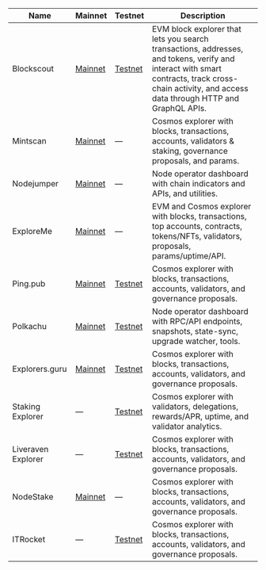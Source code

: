 | Name               | Mainnet                                                | Testnet                                                    | Description                                                                                                                                                                                       |
| ------------------ | ------------------------------------------------------ | ---------------------------------------------------------- | ------------------------------------------------------------------------------------------------------------------------------------------------------------------------------------------------- |
| Blockscout         | [Mainnet](https://zetachain.blockscout.com/)           | [Testnet](https://zetachain-testnet.blockscout.com/)       | EVM block explorer that lets you search transactions, addresses, and tokens, verify and interact with smart contracts, track cross-chain activity, and access data through HTTP and GraphQL APIs. |
| Mintscan           | [Mainnet](https://www.mintscan.io/zeta)                | —                                                          | Cosmos explorer with blocks, transactions, accounts, validators & staking, governance proposals, and params.                                                                                      |
| Nodejumper         | [Mainnet](https://app.nodejumper.io/zetachain)         | —                                                          | Node operator dashboard with chain indicators and APIs, and utilities.                                                                                                                            |
| ExploreMe          | [Mainnet](https://zetachain.exploreme.pro/)            | —                                                          | EVM and Cosmos explorer with blocks, transactions, top accounts, contracts, tokens/NFTs, validators, proposals, params/uptime/API.                                                                |
| Ping.pub           | [Mainnet](https://ping.pub/zetachain)                  | [Testnet](https://testnet.ping.pub/zetachain)              | Cosmos explorer with blocks, transactions, accounts, validators, and governance proposals.                                                                                                        |
| Polkachu           | [Mainnet](https://www.polkachu.com/networks/zetachain) | [Testnet](https://polkachu.com/testnets/zetachain)         | Node operator dashboard with RPC/API endpoints, snapshots, state-sync, upgrade watcher, tools.                                                                                                    |
| Explorers.guru     | [Mainnet](https://zetachain.explorers.guru/)           | [Testnet](https://testnet.zetachain.explorers.guru/)       | Cosmos explorer with blocks, transactions, accounts, validators, and governance proposals.                                                                                                        |
| Staking Explorer   | —                                                      | [Testnet](https://staking-explorer.com/explorer/zetachain) | Cosmos explorer with validators, delegations, rewards/APR, uptime, and validator analytics.                                                                                                       |
| Liveraven Explorer | —                                                      | [Testnet](https://testnet.explorer.liveraven.net/)         | Cosmos explorer with blocks, transactions, accounts, validators, and governance proposals.                                                                                                        |
| NodeStake          | [Mainnet](https://explorer.nodestake.org/zetachain/)   | —                                                          | Cosmos explorer with blocks, transactions, accounts, validators, and governance proposals.                                                                                                        |
| ITRocket           | —                                                      | [Testnet](https://testnet.itrocket.net/zetachain)          | Cosmos explorer with blocks, transactions, accounts, validators, and governance proposals.                                                                                                        |
